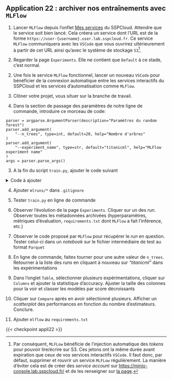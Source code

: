 ::: {.application}
## Application 22 : archiver nos entraînements avec `MLFlow`

1. Lancer `MLFlow` depuis l'onflet [Mes services](https://datalab.sspcloud.fr/catalog/automation) du SSPCloud.
Attendre que le service soit bien lancé.
Cela créera un service dont l'URL est de la forme `https://user-{username}.user.lab.sspcloud.fr`. Ce service `MLFlow` communiquera avec les `VSCode` que vous
ouvrirez ultérieurement à partir de cet URL ainsi qu'avec le système de stockage `S3`[^tokenMLFlow].

1. Regarder la page `Experiments`. Elle ne contient que `Default` à ce stade, c'est normal.

[^tokenMLFlow]: Par conséquent, `MLFLow` bénéficie de l'injection automatique des _tokens_
pour pouvoir lire/écrire sur S3. Ces jetons ont la même durée avant expiration que ceux
de vos services interactifs `VSCode`. Il faut donc, par défaut, supprimer et rouvrir un service `MLFLow`
régulièrement. La manière d'éviter cela
est de créer des _service account_ sur [https://minio-console.lab.sspcloud.fr/](https://minio-console.lab.sspcloud.fr/login)
et de les renseigner sur [la page](https://datalab.sspcloud.fr/project-settings/s3-configs).


2. Une fois le service `MLFlow` fonctionnel,
lancer un nouveau `VSCode` pour bénéficier de la connexion
automatique entre les services interactifs du SSPCloud et les services d'automatisation comme `MLFlow`.

1. Clôner votre projet, vous situer sur la branche de travail.

2. Dans la section de passage des paramètres de notre ligne de commande, introduire ce morceau de code:

```.python
parser = argparse.ArgumentParser(description="Paramètres du random forest")
parser.add_argument(
    "--n_trees", type=int, default=20, help="Nombre d'arbres"
)
parser.add_argument(
    "--experiment_name", type=str, default="titanicml", help="MLFlow experiment name"
)
args = parser.parse_args()
```

3. A la fin du script `train.py`, ajouter le code suivant

<details>
<summary>
Code à ajouter
</summary>

```.python
# LOGGING IN MLFLOW -----------------

mlflow_server = os.getenv("MLFLOW_TRACKING_URI")

logger.info(f"Saving experiment in {mlflow_server}")

mlflow.set_tracking_uri(mlflow_server)
mlflow.set_experiment(args.experiment_name)


input_data_mlflow = mlflow.data.from_pandas(
    TrainingData, source=data_path, name="Raw dataset"
)
training_data_mlflow = mlflow.data.from_pandas(
    pd.concat([X_train, y_train], axis=1), source=data_path, name="Training data"
)


with mlflow.start_run():

    # Log datasets
    mlflow.log_input(input_data_mlflow, context="raw")
    mlflow.log_input(training_data_mlflow, context="raw")

    # Log parameters
    mlflow.log_param("n_trees", n_trees)
    mlflow.log_param("max_depth", MAX_DEPTH)
    mlflow.log_param("max_features", MAX_FEATURES)

    # Log best hyperparameters from GridSearchCV
    best_params = pipe_cross_validation.best_params_
    for param, value in best_params.items():
        mlflow.log_param(param, value)

    # Log metrics
    mlflow.log_metric("accuracy", score)

    # Log confusion matrix as an artifact
    matrix_path = "confusion_matrix.txt"
    with open(matrix_path, "w") as f:
        f.write(str(matrix))
    mlflow.log_artifact(matrix_path)

    # Log model
    mlflow.sklearn.log_model(pipe, "model")
```

</details>

4. Ajouter `mlruns/*` dans `.gitignore`

5. Tester `train.py` en ligne de commande

6. Observer l'évolution de la page `Experiments`. Cliquer sur un des _run_.
Observer toutes les métadonnées archivées (hyperparamètres, métriques d'évaluation, `requirements.txt` dont `MLFlow` a fait l'inférence, etc.)

7. Observer le code proposé par `MLFlow` pour récupérer le _run_ en question. Tester celui-ci dans un _notebook_ sur le fichier intermédiaire de test au format `Parquet`

8. En ligne de commande, faites tourner pour une autre valeur de `n_trees`.  Retourner à la liste des _runs_ en cliquant à nouveau sur _"titanicml"_ dans les expérimentations

9.  Dans l'onglet `Table`, sélectionner plusieurs expérimentations, cliquer sur `Columns` et ajouter la statistique d'accuracy. Ajuster la taille des colonnes pour la voir et classer les modèles par score décroissants

10. Cliquer sur `Compare` après en avoir sélectionné plusieurs. Afficher un _scatterplot_ des performances
en fonction du nombre d'estimateurs. Conclure.

11. Ajouter `mlflow` au `requirements.txt`

:::



{{< checkpoint appli22 >}}


